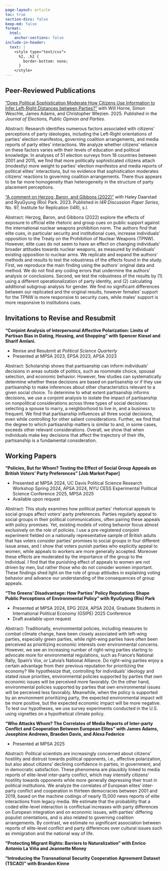 ```yaml
---
page-layout: article
toc: true
section-divs: false
keep-md: false
format:
  html:
    anchor-sections: false
include-in-header:
  text: |
    <style type="text/css">
      h2, .h2 {
        border-bottom: none;
      }
    </style>
---
```


## Peer-Reviewed Publications

["Does Political Sophistication Moderate How Citizens Use Information to Infer Left-Right Distances between Parties?"](https://www.tandfonline.com/doi/full/10.1080/17457289.2024.2429533?af=R) with Will Horne, Simon Weschle, James Adams, and Christopher Wlezien. 2025. Published in the *Journal of Elections, Public Opinion and Parties*.

Abstract: Research identifies numerous factors associated with citizens’ perceptions of party ideologies, including the Left-Right orientations of parties’ election manifestos, governing coalition arrangements, and media reports of party elites’ interactions. We analyze whether citizens’ reliance on these factors varies with their levels of education and political knowledge. In analyses of 51 election surveys from 18 countries between 2001 and 2015, we find that more politically sophisticated citizens attach (modestly) more weight to parties’ election manifestos and media reports of political elites’ interactions, but no evidence that sophistication moderates citizens’ reactions to governing coalition arrangements. There thus appears to be far more homogeneity than heterogeneity in the structure of party placement perceptions.

["A comment on Herzog, Baron, and Gibbons (2022)"](https://www.econstor.eu/bitstream/10419/280748/1/I4R-DP097.pdf) with Haley Daarstad and RyuGyung (Rio) Park. 2023. Published in *I4R Discussion Paper Series*, No. 97, Institute for Replication (I4R), s.l.

Abstract: Herzog, Baron, and Gibbons (2022) explore the effects of exposure to official elite rhetoric and group cues on public support against the international nuclear weapons prohibition norm. The authors find that elite cues, in particular security and institutional cues, increase individuals' opposition to the Treaty on the Prohibition of Nuclear Weapons (TPNW). However, elite cues do not seem to have an effect on changing individuals' broader attitudes towards nuclear weapons, as measured by individuals' existing opposition to nuclear arms. We replicate and expand the authors' methods and results to test the robustness of the effects found in the study. First, we reproduce the main finding using the authors' original data and method. We do not find any coding errors that undermine the authors' analysis or conclusions. Second, we test the robustness of the results by (1) using a different operationalization of party identity, and (2) calculating additional subgroup analysis for gender. We find no significant differences between our replicated and the original results, however females' support for the TPNW is more responsive to security cues, while males' support is more responsive to institutions cues.

## Invitations to Revise and Resubmit

**"Conjoint Analysis of Interpersonal Affective Polarization: Limits of Partisan Bias in Dating, Housing, and Shopping" with Spencer Kiesel and Sharif Amlani.**

-   Revise and Resubmit at *Political Science Quarterly*
-   Presented at MPSA 2023, EPSA 2023, APSA 2023

Abstract: Scholarship shows that partisanship can inform individuals’ decisions in areas outside of politics, such as roommate choice, spousal selection, and economic behavior. However, few studies can systematically determine whether these decisions are based on partisanship or if they use partisanship to make inferences about other characteristics relevant to a given social choice. To determine to what extent partisanship informs decisions, we use a conjoint analysis to isolate the impact of partisanship on nonpolitical considerations across three types of social decisions: selecting a spouse to marry, a neighborhood to live in, and a business to frequent. We find that partisanship influences all three social decisions, even while controlling for other salient considerations. Further, we find that the degree to which partisanship matters is similar to and, in some cases, exceeds other relevant considerations. Overall, we show that when individuals make key decisions that affect the trajectory of their life, partisanship is a fundamental consideration.

## Working Papers

**"Policies, But for Whom? Testing the Effect of Social Group Appeals on British Voters’ Party Preferences" [Job Market Paper]**

-   Presented at MPSA 2024, UC Davis Political Science Research Workshop Spring 2024, APSA 2024, NYU CESS Experimental Political Science Conference 2025, MPSA 2025
-   Available upon request

Abstract: This study examines how political parties’ rhetorical appeals to social groups affect voters’ party preferences. Parties regularly appeal to social groups in their political communications, often pairing these appeals with policy promises. Yet, existing models of voting behavior focus almost exclusively on the role of policies. I use a pre-registered conjoint experiment fielded on a nationally representative sample of British adults that has voters consider parties’ promises to social groups in four different issue areas, and I show that voters punish parties who explicitly appeal to women, while appeals to workers are more generally accepted. Moreover these effects are moderated by the importance of the group to the individual. I find that the punishing effect of appeals to women are not driven by men, but rather those who do not consider women important. These findings shed light on the role of group attitudes in explaining voting behavior and advance our understanding of the consequences of group appeals.

**"The Greens' Disadvantage: How Parties' Policy Reputations Shape Public Perceptions of Environmental Policy" with RyuGyung (Rio) Park**

-   Presented at MPSA 2024, EPG 2024, APSA 2024, Graduate Students in International Political Economy (GSIPE) 2025 Conference
-   Draft available upon request

Abstract: Traditionally, environmental policies, including measures to combat climate change, have been closely associated with left-wing parties, especially green parties, while right-wing parties have often been perceived as prioritizing economic interests over environmental concerns. However, we see an increasing number of right-wing parties starting to advocate more for environmental regulations, such as France’s National Rally, Spain’s Vox, or Latvia’s National Alliance. Do right-wing parties enjoy a certain advantage from their previous reputation for prioritizing the economy? We hypothesize that, controlling for individuals’ ideology and stated issue priorities, environmental policies supported by parties that own economic issues will be perceived more favorably. On the other hand, environmental policies supported by parties that own environmental issues will be perceived less favorably. Meanwhile, when the policy is supported by an environment prioritizing party, the expected environmental impact will be more positive, but the expected economic impact will be more negative. To test our hypotheses, we use survey experiments conducted in the U.S. using vignettes on a hypothetical climate policy.

**"Who Attacks Whom? The Correlates of Media Reports of Inter-party Conflict and Cooperation Between European Elites" with James Adams, Josephine Andrews, Braeden Davis, and Alexa Federice**

-   Presented at MPSA 2025

Abstract: Political scientists are increasingly concerned about citizens’ hostility and distrust towards political opponents, i.e., affective polarization, but also about citizens’ declining confidence in parties, in government, and in democratic satisfaction. These phenomena are plausibly linked to media reports of elite-level inter-party conflict, which may intensify citizens’ hostility towards opponents while more generally depressing their trust in political institutions. We analyze the correlates of European elites’ inter-party conflict and cooperation in thirteen democracies between 2001 and 2019, based on the machine codings of nearly 15,000 news reports of elite interactions from legacy media. We estimate that the probability that a coded elite-level interaction is conflictual increases with party differences on European integration and on economic issues, with parties’ differing populist orientations, and is also related to governing coalition arrangements. By contrast, we estimate no significant association between reports of elite-level conflict and party differences over cultural issues such as immigration and the national way of life.

**"Protecting Migrant Rights: Barriers to Naturalization" with Enrico Antonio La Viña and Jeannette Money**

**"Introducing the Transnational Security Cooperation Agreement Dataset (TSCAD)" with Brandon Kinne**
